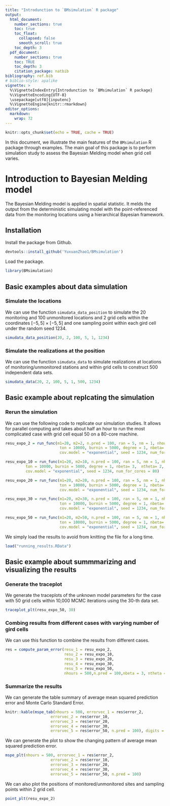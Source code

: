 ```yaml
---
title: "Introdunction to `BMsimulation` R package"
output: 
  html_document:
    number_sections: true
    toc: true
    toc_float:
      collapsed: false
      smooth_scroll: true
    toc_depth: 3
  pdf_document:
    number_sections: true
    toc: TRUE
    toc_depth: 3
    citation_package: natbib
bibliography: ref.bib
# biblio-style: apalike
vignette: >
  %\VignetteIndexEntry{Introdunction to `BMsimulation` R package}
  %\VignetteEncoding{UTF-8}
  \usepackage[utf8]{inputenc}
  %\VignetteEngine{knitr::rmarkdown}
editor_options: 
  markdown: 
    wrap: 72 
---
```


```r
knitr::opts_chunk$set(echo = TRUE, cache = TRUE)
```

In this document, we illustrate the main features of the `BMsimulation` R package through examples. The main goal of this package is to perform simulation study to assess the Bayesian Melding model when grid cell varies. 

# Introduction to Bayesian Melding model 

The Bayesian Melding model is applied in spatial statistic. It melds the output from the deterministic simulating model with
the point-referenced data from the monitoring locations using a hierarchical Bayesian framework.

## Installation 

Install the package from Github. 

```r
devtools::install_github('YuxuanZhao1/BMsimulation')
```

Load the package.

```r
library(BMsimulation)
```
## Basic examples about data simulation

### Simulate the locations 

We can use the function `simudata_data_position` to simulate the 20 monitoring and 100 unmonitored locations and 2 grid cells within the coordinates $[-5,5]\times [-5,5]$ and one sampling point within each gird cell under the random seed 1234. 

```r
simudata_data_position(20, 2, 100, 5, 1, 1234)
```

### Simulate the realizations at the position 

We can use the function `simudata_data` to simulate realizations at locations of monitoring/unmonitored stations and within grid cells to construct 500 independent data sets.

```r
simudata_data(20, 2, 100, 5, 1, 500, 1234)
```


##  Basic example about replcating the simulation

### Rerun the simulation

We can use the following code to replicate our simulation studies. It allows for parallel computing and takes about half an hour to run the most complicated case with grid cell equal 50 on a 80-core machine. 

```r
resu_expo_2 = run_func(m1=20, m2=2, n.pred = 100, ran = 5, nm = 1, nhours = 500,
                        ton = 10000, burnin = 5000, degree = 1, nbeta= 3,  ntheta= 2, nab=2, nerror=2,
                        cov.model = "exponential", seed = 1234, num_for_cores = 80)

resu_expo_10 = run_func(m1=20, m2=10, n.pred = 100, ran = 5, nm = 1, nhours = 500,
         ton = 10000, burnin = 5000, degree = 1, nbeta= 3,  ntheta= 2, nab=2, nerror=2,
         cov.model = "exponential", seed = 1234, num_for_cores = 80)

resu_expo_20 = run_func(m1=20, m2=20, n.pred = 100, ran = 5, nm = 1, nhours = 500,
                        ton = 10000, burnin = 5000, degree = 1, nbeta= 3,  ntheta= 2, nab=2, nerror=2,
                        cov.model = "exponential", seed = 1234, num_for_cores = 80)

resu_expo_30 = run_func(m1=20, m2=30, n.pred = 100, ran = 5, nm = 1, nhours = 500,
                        ton = 10000, burnin = 5000, degree = 1, nbeta= 3,  ntheta= 2, nab=2, nerror=2,
                        cov.model = "exponential", seed = 1234, num_for_cores = 80)

resu_expo_50 = run_func(m1=20, m2=50, n.pred = 100, ran = 5, nm = 1, nhours = 500,
                        ton = 10000, burnin = 5000, degree = 1, nbeta= 3,  ntheta= 2, nab=2, nerror=2,
                        cov.model = "exponential", seed = 1234, num_for_cores = 80)
```

We simply load the results to avoid from knitting the file for a long time.

```r
load("running_results.RData")
```

## Basic example about summmarizing and visualizing the results

### Generate the traceplot

We generate the traceplots of the unknown model parameters for the case with 50 grid cells within 10,000 MCMC iterations using the 30-th data set. 

```r
traceplot_plt(resu_expo_50, 30)
```


### Combing results from different cases with varying number of gird cells

We can use this function to combine the results from different cases. 

```r
res = compute_param_error(resu_1 = resu_expo_2,
                          resu_2 = resu_expo_10,
                          resu_3 = resu_expo_20,
                          resu_4 = resu_expo_30,
                          resu_5 = resu_expo_50,
                          nhours = 500,n.pred = 100,nbeta = 3, ntheta = 2, nab = 2)
```

### Summarize the results

We can generate the table summary of average mean squared prediction error and Monte Carlo Standard Error.

```r
knitr::kable(mspe_tab(nhours = 500, errorvec_1 = res$error_2,
                    errorvec_2 = res$error_10,
                    errorvec_3 = res$error_20,
                    errorvec_4 = res$error_30,
                    errorvec_5 = res$error_50, n.pred = 100), digits = 4,"markdown")
```

We can generate the plot to show the changing pattern of average mean squared prediction error. 

```r
mspe_plt(nhours = 500, errorvec_1 = res$error_2,
                    errorvec_2 = res$error_10,
                    errorvec_3 = res$error_20,
                    errorvec_4 = res$error_30,
                    errorvec_5 = res$error_50, n.pred = 100)
```

We can also plot the positions of monitored/unmonitored sites and sampling points within 2 grid cell. 

```r
point_plt(resu_expo_2)
```
